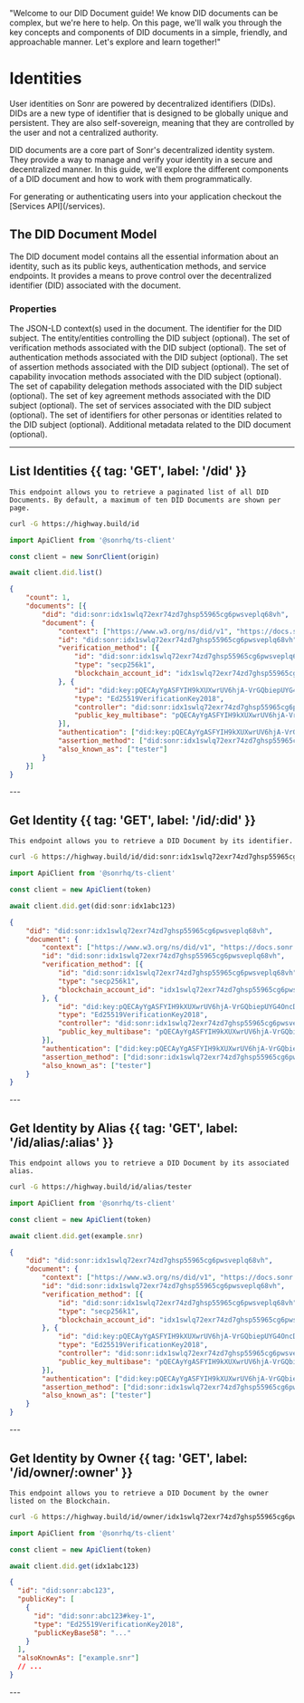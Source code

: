   "Welcome to our DID Document guide! We know DID documents can be complex, but we're here to help. On this page, we'll walk you through the key concepts and components of DID documents in a simple, friendly, and approachable manner. Let's explore and learn together!"

# Identities

User identities on Sonr are powered by decentralized identifiers (DIDs). DIDs are a new type of identifier that is designed to be globally unique and persistent. They are also self-sovereign, meaning that they are controlled by the user and not a centralized authority.

DID documents are a core part of Sonr's decentralized identity system. They provide a way to manage and verify your identity in a secure and decentralized manner. In this guide, we'll explore the different components of a DID document and how to work with them programmatically.

<Note>
  For generating or authenticating users into your application checkout the [Services API](/services).
</Note>


## The DID Document Model

The DID document model contains all the essential information about an identity, such as its public keys, authentication methods, and service endpoints. It provides a means to prove control over the decentralized identifier (DID) associated with the document.

### Properties

<Properties>
  <Property name="context" type="repeated string">
    The JSON-LD context(s) used in the document.
  </Property>
  <Property name="id" type="string">
    The identifier for the DID subject.
  </Property>
  <Property name="controller" type="repeated string">
    The entity/entities controlling the DID subject (optional).
  </Property>
  <Property name="verification_method" type="repeated VerificationMethod">
    The set of verification methods associated with the DID subject (optional).
  </Property>
  <Property name="authentication" type="repeated string">
    The set of authentication methods associated with the DID subject
    (optional).
  </Property>
  <Property name="assertion_method" type="repeated string">
    The set of assertion methods associated with the DID subject (optional).
  </Property>
  <Property name="capability_invocation" type="repeated string">
    The set of capability invocation methods associated with the DID subject
    (optional).
  </Property>
  <Property name="capability_delegation" type="repeated string">
    The set of capability delegation methods associated with the DID subject
    (optional).
  </Property>
  <Property name="key_agreement" type="repeated string">
    The set of key agreement methods associated with the DID subject (optional).
  </Property>
  <Property name="service" type="repeated Service">
    The set of services associated with the DID subject (optional).
  </Property>
  <Property name="also_known_as" type="repeated string">
    The set of identifiers for other personas or identities related to the DID
    subject (optional).
  </Property>
  <Property name="metadata" type="repeated KeyValuePair">
    Additional metadata related to the DID document (optional).
  </Property>
</Properties>

---

## List Identities {{ tag: 'GET', label: '/did' }}

<Row>
  <Col>

    This endpoint allows you to retrieve a paginated list of all DID Documents. By default, a maximum of ten DID Documents are shown per page.

  </Col>
  <Col sticky>

<CodeGroup title="Request" tag="GET" label="/id">

```bash {{ title: 'cURL' }}
curl -G https://highway.build/id
```

```js
import ApiClient from '@sonrhq/ts-client'

const client = new SonrClient(origin)

await client.did.list()
```

</CodeGroup>

```json {{ title: 'Response 200' }}
{
	"count": 1,
	"documents": [{
		"did": "did:sonr:idx1swlq72exr74zd7ghsp55965cg6pwsveplq68vh",
		"document": {
			"context": ["https://www.w3.org/ns/did/v1", "https://docs.sonr.io/identity/1.0"],
			"id": "did:sonr:idx1swlq72exr74zd7ghsp55965cg6pwsveplq68vh",
			"verification_method": [{
				"id": "did:sonr:idx1swlq72exr74zd7ghsp55965cg6pwsveplq68vh",
				"type": "secp256k1",
				"blockchain_account_id": "idx1swlq72exr74zd7ghsp55965cg6pwsveplq68vh"
			}, {
				"id": "did:key:pQECAyYgASFYIH9kXUXwrUV6hjA-VrGQbiepUYG4OncD_edj21ZJnMYeIlggWsBBaUtzmU2yowHR7VRIgUVy37MZVQvXpuW9jgYeZyk#3H0xKvGiCP0df5mK1NDbfQLmgQCGV3W3Uzhh6a1_4Fw",
				"type": "Ed25519VerificationKey2018",
				"controller": "did:sonr:idx1swlq72exr74zd7ghsp55965cg6pwsveplq68vh",
				"public_key_multibase": "pQECAyYgASFYIH9kXUXwrUV6hjA-VrGQbiepUYG4OncD_edj21ZJnMYeIlggWsBBaUtzmU2yowHR7VRIgUVy37MZVQvXpuW9jgYeZyk"
			}],
			"authentication": ["did:key:pQECAyYgASFYIH9kXUXwrUV6hjA-VrGQbiepUYG4OncD_edj21ZJnMYeIlggWsBBaUtzmU2yowHR7VRIgUVy37MZVQvXpuW9jgYeZyk#3H0xKvGiCP0df5mK1NDbfQLmgQCGV3W3Uzhh6a1_4Fw"],
			"assertion_method": ["did:sonr:idx1swlq72exr74zd7ghsp55965cg6pwsveplq68vh"],
			"also_known_as": ["tester"]
		}
	}]
}
```

</Col>
</Row>
---

## Get Identity {{ tag: 'GET', label: '/id/:did' }}

<Row>
  <Col>

    This endpoint allows you to retrieve a DID Document by its identifier.

  </Col>
  <Col sticky>

<CodeGroup title="Request" tag="GET" label="/id/:did">

```bash {{ title: 'cURL' }}
curl -G https://highway.build/id/did:sonr:idx1swlq72exr74zd7ghsp55965cg6pwsveplq68vh
```

```js
import ApiClient from '@sonrhq/ts-client'

const client = new ApiClient(token)

await client.did.get(did:sonr:idx1abc123)
```

</CodeGroup>

```json {{ title: 'Response 200' }}
{
	"did": "did:sonr:idx1swlq72exr74zd7ghsp55965cg6pwsveplq68vh",
	"document": {
		"context": ["https://www.w3.org/ns/did/v1", "https://docs.sonr.io/identity/1.0"],
		"id": "did:sonr:idx1swlq72exr74zd7ghsp55965cg6pwsveplq68vh",
		"verification_method": [{
			"id": "did:sonr:idx1swlq72exr74zd7ghsp55965cg6pwsveplq68vh",
			"type": "secp256k1",
			"blockchain_account_id": "idx1swlq72exr74zd7ghsp55965cg6pwsveplq68vh"
		}, {
			"id": "did:key:pQECAyYgASFYIH9kXUXwrUV6hjA-VrGQbiepUYG4OncD_edj21ZJnMYeIlggWsBBaUtzmU2yowHR7VRIgUVy37MZVQvXpuW9jgYeZyk#3H0xKvGiCP0df5mK1NDbfQLmgQCGV3W3Uzhh6a1_4Fw",
			"type": "Ed25519VerificationKey2018",
			"controller": "did:sonr:idx1swlq72exr74zd7ghsp55965cg6pwsveplq68vh",
			"public_key_multibase": "pQECAyYgASFYIH9kXUXwrUV6hjA-VrGQbiepUYG4OncD_edj21ZJnMYeIlggWsBBaUtzmU2yowHR7VRIgUVy37MZVQvXpuW9jgYeZyk"
		}],
		"authentication": ["did:key:pQECAyYgASFYIH9kXUXwrUV6hjA-VrGQbiepUYG4OncD_edj21ZJnMYeIlggWsBBaUtzmU2yowHR7VRIgUVy37MZVQvXpuW9jgYeZyk#3H0xKvGiCP0df5mK1NDbfQLmgQCGV3W3Uzhh6a1_4Fw"],
		"assertion_method": ["did:sonr:idx1swlq72exr74zd7ghsp55965cg6pwsveplq68vh"],
		"also_known_as": ["tester"]
	}
}
```

</Col>
</Row>
---

## Get Identity by Alias {{ tag: 'GET', label: '/id/alias/:alias' }}

<Row>
  <Col>

    This endpoint allows you to retrieve a DID Document by its associated alias.

  </Col>
  <Col sticky>

<CodeGroup title="Request" tag="GET" label="/id/alias/:alias">

```bash {{ title: 'cURL' }}
curl -G https://highway.build/id/alias/tester
```

```js
import ApiClient from '@sonrhq/ts-client'

const client = new ApiClient(token)

await client.did.get(example.snr)
```

</CodeGroup>

```json {{ title: 'Response 200' }}
{
	"did": "did:sonr:idx1swlq72exr74zd7ghsp55965cg6pwsveplq68vh",
	"document": {
		"context": ["https://www.w3.org/ns/did/v1", "https://docs.sonr.io/identity/1.0"],
		"id": "did:sonr:idx1swlq72exr74zd7ghsp55965cg6pwsveplq68vh",
		"verification_method": [{
			"id": "did:sonr:idx1swlq72exr74zd7ghsp55965cg6pwsveplq68vh",
			"type": "secp256k1",
			"blockchain_account_id": "idx1swlq72exr74zd7ghsp55965cg6pwsveplq68vh"
		}, {
			"id": "did:key:pQECAyYgASFYIH9kXUXwrUV6hjA-VrGQbiepUYG4OncD_edj21ZJnMYeIlggWsBBaUtzmU2yowHR7VRIgUVy37MZVQvXpuW9jgYeZyk#3H0xKvGiCP0df5mK1NDbfQLmgQCGV3W3Uzhh6a1_4Fw",
			"type": "Ed25519VerificationKey2018",
			"controller": "did:sonr:idx1swlq72exr74zd7ghsp55965cg6pwsveplq68vh",
			"public_key_multibase": "pQECAyYgASFYIH9kXUXwrUV6hjA-VrGQbiepUYG4OncD_edj21ZJnMYeIlggWsBBaUtzmU2yowHR7VRIgUVy37MZVQvXpuW9jgYeZyk"
		}],
		"authentication": ["did:key:pQECAyYgASFYIH9kXUXwrUV6hjA-VrGQbiepUYG4OncD_edj21ZJnMYeIlggWsBBaUtzmU2yowHR7VRIgUVy37MZVQvXpuW9jgYeZyk#3H0xKvGiCP0df5mK1NDbfQLmgQCGV3W3Uzhh6a1_4Fw"],
		"assertion_method": ["did:sonr:idx1swlq72exr74zd7ghsp55965cg6pwsveplq68vh"],
		"also_known_as": ["tester"]
	}
}
```

</Col>
</Row>
---

## Get Identity by Owner {{ tag: 'GET', label: '/id/owner/:owner' }}

<Row>
  <Col>

    This endpoint allows you to retrieve a DID Document by the owner listed on the Blockchain.

  </Col>
  <Col sticky>

<CodeGroup title="Request" tag="GET" label="/id/owner/:owner">

```bash {{ title: 'cURL' }}
curl -G https://highway.build/id/owner/idx1swlq72exr74zd7ghsp55965cg6pwsveplq68vh
```

```js
import ApiClient from '@sonrhq/ts-client'

const client = new ApiClient(token)

await client.did.get(idx1abc123)
```

</CodeGroup>

```json {{ title: 'Response 200' }}
{
  "id": "did:sonr:abc123",
  "publicKey": [
    {
      "id": "did:sonr:abc123#key-1",
      "type": "Ed25519VerificationKey2018",
      "publicKeyBase58": "..."
    }
  ],
  "alsoKnownAs": ["example.snr"]
  // ...
}
```

</Col>
</Row>
---
